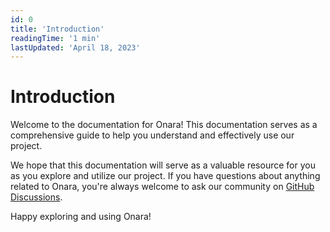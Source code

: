 ```yaml
---
id: 0
title: 'Introduction'
readingTime: '1 min'
lastUpdated: 'April 18, 2023'
---
```


# Introduction

Welcome to the documentation for Onara! This documentation serves as a comprehensive guide to help you understand and effectively use our project.

We hope that this documentation will serve as a valuable resource for you as you explore and utilize our project. If you have questions about anything related to Onara, you're always welcome to ask our community on [GitHub Discussions](https://github.com/Attato/Onara/discussions).

Happy exploring and using Onara!
